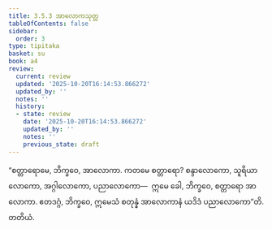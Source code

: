 ```yaml
---
title: 3.5.3 အာလောကသုတ္တ
tableOfContents: false
sidebar:
  order: 3
type: tipitaka
basket: su
book: a4
review:
  current: review
  updated: '2025-10-20T16:14:53.866272'
  updated_by: ''
  notes: ''
  history:
  - state: review
    date: '2025-10-20T16:14:53.866272'
    updated_by: ''
    notes: ''
    previous_state: draft
---
```



<DynamicBreadcrumb />


<ReviewStatus review={frontmatter.review} showDetails={true} />

<HypothesisAnnotation frontmatter={frontmatter} />

<Division number="143" book="a4" e="ch" v="15" p="456">

<Paragraph number="886" book="a4">
“စတ္တာရောမေ, ဘိက္ခဝေ, အာလောကာ. ကတမေ စတ္တာရော? စန္ဒာလောကော, သူရိယာလောကော, အဂ္ဂါလောကော, ပညာလောကော—  ဣမေ ခေါ, ဘိက္ခဝေ, စတ္တာရော အာလောကာ. ဧတဒဂ္ဂံ, ဘိက္ခဝေ, ဣမေသံ စတုန္နံ အာလောကာနံ ယဒိဒံ ပညာလောကော”တိ.

</Paragraph>
</Division>

<Paragraph number="887" type="center" book="a4">
တတိယံ.
</Paragraph>